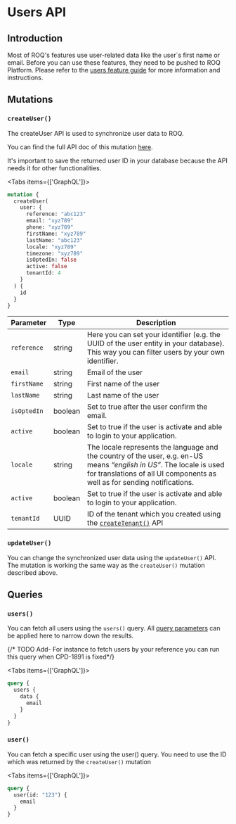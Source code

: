 
# Users API

## Introduction

Most of ROQ's features use user-related data like the user`s first name or email. Before you can use these
features, they need to be pushed to ROQ Platform. Please refer to
the [users feature guide](/feature-guides/users) for more information and instructions.

## Mutations

### `createUser()`

The createUser API is used to synchronize user data to ROQ.

You can find the full API doc of this mutation [here](https://snapshotp.roq-platform.com/docs/#mutation-createUser).

<Callout emoji="💡">
    It's important to save the returned user ID in your database because the API needs it for other functionalities.  
</Callout>

<Tabs items={['GraphQL']}><Tab>

```graphql
mutation {
  createUser(
    user: {
      reference: "abc123"
      email: "xyz789"
      phone: "xyz789"
      firstName: "xyz789"
      lastName: "abc123"
      locale: "xyz789"
      timezone: "xyz789"
      isOptedIn: false
      active: false
      tenantId: 4
    }
  ) {
    id
  }
}
```

</Tab></Tabs>

| Parameter   | Type    | Description                                                                                                                                                                                        |
|-------------|---------|----------------------------------------------------------------------------------------------------------------------------------------------------------------------------------------------------|
| `reference` | string  | Here you can set your identifier (e.g. the UUID of the user entity in your database). This way you can filter users by your own identifier.                                                        |
| `email`     | string  | Email of the user                                                                                                                                                                                  |
| `firstName` | string  | First name of the user                                                                                                                                                                             |
| `lastName`  | string  | Last name of the user                                                                                                                                                                              |
| `isOptedIn` | boolean | Set to true after the user confirm the email.                                                                                                                                                      |
| `active`    | boolean | Set to true if the user is activate and able to login to your application.                                                                                                                         |
| `locale`    | string  | The locale represents the language and the country of the user, e.g. en-US means _“english in US”_. The locale is used for translations of all UI components as well as for sending notifications. |
| `active`    | boolean | Set to true if the user is activate and able to login to your application.                                                                                                                         |
| `tenantId`  | UUID    | ID of the tenant which you created using the [`createTenant()`](/api-doc/tenants-api#createtenant) API                                                                                             |

### `updateUser()`

You can change the synchronized user data using the `updateUser()` API. The mutation is working the same way as the
`createUser()` mutation described above.

## Queries

### `users()`

You can fetch all users using the `users()` query. All [query parameters](/api-doc/graphql-basics-api) can be applied
here to narrow down the results.

{/* TODO Add-  For instance to fetch users by your reference you can run this query when CPD-1891 is fixed*/}

<Tabs items={['GraphQL']}><Tab>

```graphql
query {
  users {
    data {
      email
    }
  }
}

```

</Tab></Tabs>

### `user()`

You can fetch a specific user using the user() query. You need to use the ID which was returned by the `createUser()`
mutation

<Tabs items={['GraphQL']}><Tab>

```graphql
query {
  user(id: "123") {
    email
  }
}
```

</Tab></Tabs>
